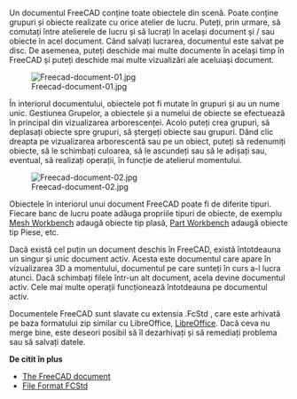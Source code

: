 <languages/>

{{Docnav
|[[Manual:Navigating_in_the_3D_view|Navigating in the 3D view]]
|[[Manual:Parametric_objects|Parametric objects]]
|[[Manual:Introduction|Manual start]]
|IconL=
|IconR=
|IconC=Crystal_Clear_manual.png
}}

{{Manual:TOC}}

Un documentul FreeCAD conține toate obiectele din scenă. Poate conține grupuri și obiecte realizate cu orice atelier de lucru. Puteți, prin urmare, să comutați între atelierele de lucru și să lucrați în același document și / sau obiecte în acel document. Când salvați lucrarea, documentul este salvat pe disc. De asemenea, puteți deschide mai multe documente în același timp în FreeCAD și puteți deschide mai multe vizualizări ale aceluiași document.

[[Image:Freecad-document-01.jpg]]

În interiorul documentului, obiectele pot fi mutate în grupuri și au un nume unic. Gestiunea Grupelor, a obiectele și a numelui de obiecte se efectuează în principal din vizualizarea arborescenței. Acolo puteți crea grupuri, să deplasați obiecte spre grupuri, să ștergeți obiecte sau grupuri. Dând clic dreapta pe vizualizarea arborescentă sau pe un obiect, puteți să redenumiți obiecte, să le schimbați culoarea, să le ascundeți sau să le adișați sau, eventual, să realizați operații, în funcție de atelierul momentului.

[[Image:Freecad-document-02.jpg]]

<div class="mw-translate-fuzzy">
Obiectele în interiorul unui document FreeCAD poate fi de diferite tipuri. Fiecare banc de lucru poate adăuga propriile tipuri de obiecte, de exemplu [[Mesh_Workbench|Mesh Workbench]] adaugă obiecte tip plasă, [[Part_Workbench|Part Workbench]] adaugă obiecte tip Piese, etc.
</div>

Dacă există cel puțin un document deschis în FreeCAD, există întotdeauna un singur și unic document activ. Acesta este documentul care apare în vizualizarea 3D a momentului, documentul pe care sunteți în curs a-l lucra atunci. Dacă schimbați filele într-un alt document, acela devine documentul activ. Cele mai multe operații funcționează  întotdeauna pe documentul activ.

Documentele FreeCAD sunt slavate cu extensia .FcStd , care este arhivată pe baza formatului zip similar cu LibreOffice,  [https://www.libreoffice.org LibreOffice].  Dacă ceva nu merge bine, este deseori posibil să îl dezarhivați și să remediați problema sau să salvați datele.

'''De citit în plus'''

* [[Document_structure|The FreeCAD document]]
* [[File_Format_FCStd|File Format FCStd]]


{{Docnav
|[[Manual:Navigating_in_the_3D_view|Navigating in the 3D view]]
|[[Manual:Parametric_objects|Parametric objects]]
|[[Manual:Introduction|Manual start]]
|IconL=
|IconR=
|IconC=Crystal_Clear_manual.png
}}